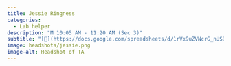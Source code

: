 ```yaml
---
title: Jessie Ringness
categories:
  - Lab helper
description: "M 10:05 AM - 11:20 AM (Sec 3)"
subtitle: "[🔗](https://docs.google.com/spreadsheets/d/1rVx9uZVNcrG_nUSDo7iol5VEeGcHURASVtBpwZjz5bc/edit?usp=sharing)"
image: headshots/jessie.png
image-alt: Headshot of TA
---
```

